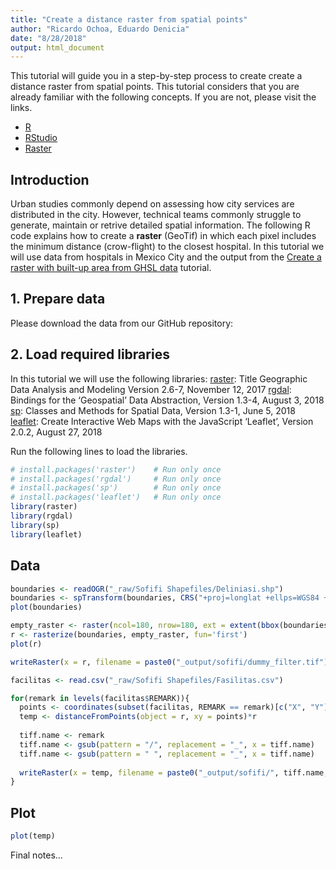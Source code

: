 ```yaml
---
title: "Create a distance raster from spatial points"
author: "Ricardo Ochoa, Eduardo Denicia"
date: "8/28/2018"
output: html_document
---
```


This tutorial will guide you in a step-by-step process to create create a distance raster from spatial points. This tutorial considers that you are already familiar with the following concepts. If you are not, please visit the links.

- [R](https://www.r-project.org/)
- [RStudio](https://www.rstudio.com)
- [Raster](https://en.wikipedia.org/wiki/Raster_graphics)

## Introduction 
Urban studies commonly depend on assessing how city services are distributed in the city. However, technical teams commonly struggle to generate, maintain or retrive detailed spatial information. The following R code explains how to create a **raster** (GeoTif) in which each pixel includes the minimum distance (crow-flight) to the closest hospital. In this tutorial we will use data from hospitals in Mexico City and the output from the [Create a raster with built-up area from GHSL data](https://github.com/ricardoochoa/ST_preprocessing/tree/master/build_up_area) tutorial.

## 1. Prepare data
Please download the data from our GitHub repository: 

## 2. Load required libraries
In this tutorial we will use the following libraries:
[raster](https://cran.r-project.org/web/packages/raster/raster.pdf): Title Geographic Data Analysis and Modeling Version 2.6-7, November 12, 2017
[rgdal](https://cran.r-project.org/web/packages/rgdal/rgdal.pdf): Bindings for the 'Geospatial' Data Abstraction, Version 1.3-4, August 3, 2018
[sp](https://cran.r-project.org/web/packages/sp/sp.pdf): Classes and Methods for Spatial Data, Version 1.3-1, June 5, 2018
[leaflet](https://cran.r-project.org/web/packages/leaflet/leaflet.pdf): Create Interactive Web Maps with the JavaScript 'Leaflet', Version 2.0.2, August 27, 2018

Run the following lines to load the libraries. 

```r
# install.packages('raster')    # Run only once
# install.packages('rgdal')     # Run only once
# install.packages('sp')        # Run only once
# install.packages('leaflet')   # Run only once
library(raster)
library(rgdal)
library(sp)
library(leaflet)
```

## Data
```r
boundaries <- readOGR("_raw/Sofifi Shapefiles/Deliniasi.shp")
boundaries <- spTransform(boundaries, CRS("+proj=longlat +ellps=WGS84 +datum=WGS84"))
plot(boundaries)

empty_raster <- raster(ncol=180, nrow=180, ext = extent(bbox(boundaries)))
r <- rasterize(boundaries, empty_raster, fun='first')
plot(r)

writeRaster(x = r, filename = paste0("_output/sofifi/dummy_filter.tif"), overwrite=TRUE)  

facilitas <- read.csv("_raw/Sofifi Shapefiles/Fasilitas.csv")

for(remark in levels(facilitas$REMARK)){
  points <- coordinates(subset(facilitas, REMARK == remark)[c("X", "Y")])
  temp <- distanceFromPoints(object = r, xy = points)*r
  
  tiff.name <- remark
  tiff.name <- gsub(pattern = "/", replacement = "_", x = tiff.name)
  tiff.name <- gsub(pattern = " ", replacement = "_", x = tiff.name)
  
  writeRaster(x = temp, filename = paste0("_output/sofifi/", tiff.name, ".tif"), overwrite=TRUE)  
}
```

## Plot

```r
plot(temp)
```

Final notes...
